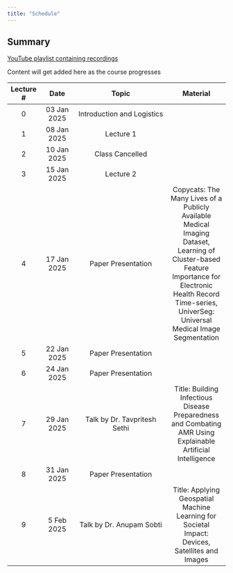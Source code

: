 ```yaml
---
title: "Schedule"
---
```


::: {.callout-tip}
## Summary
[YouTube playlist containing recordings](https://www.youtube.com/@SustainabilityLab-SL)


Content will get added here as the course progresses

:::


| Lecture # |    Date     | Topic          | Material | 
| :------: | :--------: | :-------------------------: |:---------------:| 
|     0     | 03 Jan 2025 | Introduction and Logistics |  
|1| 08 Jan 2025| Lecture 1|
|2| 10 Jan 2025| Class Cancelled|
|3| 15 Jan 2025| Lecture 2|
|4| 17 Jan 2025| Paper Presentation|Copycats: The Many Lives of a Publicly Available Medical Imaging Dataset, Learning of Cluster-based Feature Importance for Electronic Health Record Time-series, UniverSeg: Universal Medical Image Segmentation|
|5| 22 Jan 2025| Paper Presentation|
|6| 24 Jan 2025| Paper Presentation|
|7| 29 Jan 2025| Talk by Dr. Tavpritesh Sethi|Title: Building Infectious Disease Preparedness and Combating AMR Using Explainable Artificial Intelligence| <a href="https://www.youtube.com/watch?v=KeQ7gTXpA1M" target="_blank">Youtube</a>|
|8| 31 Jan 2025| Paper Presentation|
|9| 5 Feb 2025| Talk by Dr. Anupam Sobti| Title: Applying Geospatial Machine Learning for Societal Impact: Devices, Satellites and Images|
